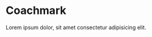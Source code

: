 # Coachmark

<HeaderComponent
  htmlTag="studs-coachmark"
  jsxTag="StudsCoachMark"
  version="Since 2.0"
  status="Unstable"
  urlGithub="overlays/coachmark.ts"
  urlStrbook="studs-overlays-coachmark--docs"
/>

Lorem ipsum dolor, sit amet consectetur adipisicing elit.
